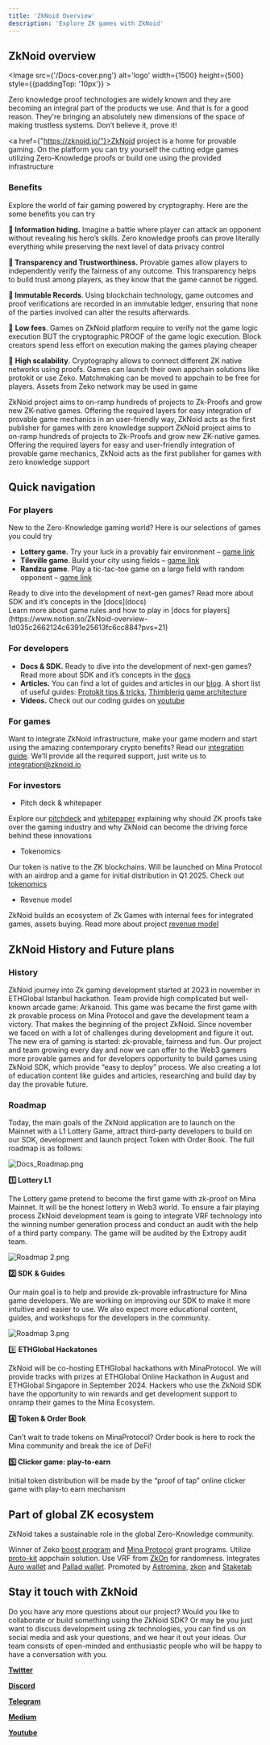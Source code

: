 ```yaml
---
title: 'ZkNoid Overview'
description: 'Explore ZK games with ZkNoid'
---
```



## ZkNoid overview
<Image src={'/Docs-cover.png'} alt='logo' width={1500} height={500} style={{paddingTop: '10px'}} ></Image>

Zero knowledge proof technologies are widely known and they are becoming an integral part of the products we use.
And that is for a good reason. They're bringing an absolutely new dimensions of the space of making trustless systems. 
Don’t believe it, prove it!

<a href={"https://zknoid.io/"}>ZkNoid</a> project is a home for provable gaming.
On the platform you can try yourself the cutting edge games utilizing Zero-Knowledge proofs or build one using the provided infrastructure

### Benefits
Explore the world of fair gaming powered by cryptography. 
Here are the some benefits you can try

**🙈 Information hiding.** Imagine a battle where player can attack an opponent without revealing his hero’s skills. Zero knowledge proofs can prove literally everything while preserving the next level of data privacy control

**🤝 Transparency and Trustworthiness.** Provable games allow players to independently verify the fairness of any outcome. This transparency helps to build trust among players, as they know that the game cannot be rigged.

**📜 Immutable Records**. Using blockchain technology, game outcomes and proof verifications are recorded in an immutable ledger, ensuring that none of the parties involved can alter the results afterwards.

💸 **Low fees**. Games on ZkNoid platform require to verify not the game logic execution BUT the cryptographic PROOF of the game logic execution. Block creators spend less effort on execution making the games playing cheaper

🥞 **High scalability**. Cryptography allows to connect different ZK native networks using proofs. Games can launch their own appchain solutions like protokit or use Zeko. Matchmaking can be moved to appchain to be free for players. Assets from Zeko network may be used in game

ZkNoid project aims to on-ramp hundreds of projects to Zk-Proofs and grow new ZK-native games. Offering the required layers for easy integration of provable game mechanics in an user-friendly way, ZkNoid acts as the first publisher for games with zero knowledge support
ZkNoid project aims to on-ramp hundreds of projects to Zk-Proofs and grow new ZK-native games.
Offering the required layers for easy and user-friendly integration of provable game mechanics, 
ZkNoid acts as the first publisher for games with zero knowledge support


## Quick navigation
### For players

New to the Zero-Knowledge gaming world? Here is our selections of games you could try
- **Lottery game.** Try your luck in a provably fair environment – [game link](https://app.zknoid.io/games/lottery/global)
- **Tileville game**. Build your city using fields – [game link](https://www.tileville.xyz/)
- **Randzu game**. Play a tic-tac-toe game on a large field with random opponent – [game link](https://app.zknoid.io/games/randzu/global)

<Callout>
  Ready to dive into the development of next-gen games? Read more about SDK and it’s concepts in the [docs](docs)<br/>
</Callout>

<Callout>
  Learn more about game rules and how to play in [docs for players](https://www.notion.so/ZkNoid-overview-1d035c2662124c6391e25613fc6cc884?pvs=21)
</Callout>

### For developers

- **Docs & SDK.** Ready to dive into the development of next-gen games? Read more about SDK and it’s concepts in the [docs](https://www.notion.so/1d035c2662124c6391e25613fc6cc884?pvs=25)
- **Articles.** You can find a lot of guides and articles in our [blog](https://medium.com/@zknoid). A short list of useful guides:
  [Protokit tips & tricks](https://zknoid.medium.com/protokit-tips-tricks-our-experience-bonus-part-a7c6d04c5bfc), [Thimblerig game architecture](https://zknoid.medium.com/thimblerig-game-architecture-commit-reveal-scheme-a26ae8db8aa2)
- **Videos.** Check out our coding guides on [youtube](https://www.youtube.com/@ZkNoid)

### For games

Want to integrate ZkNoid infrastructure, make your game modern and start using the amazing contemporary crypto benefits? 
Read our [integration guide](https://www.notion.so/ZkNoid-overview-1d035c2662124c6391e25613fc6cc884?pvs=21). We’ll provide all the required support, just write us to integration@zknoid.io


### For investors

- Pitch deck & whitepaper

Explore our [pitchdeck](https://www.notion.so/ZkNoid-overview-1d035c2662124c6391e25613fc6cc884?pvs=21) and [whitepaper](https://www.notion.so/ZkNoid-overview-1d035c2662124c6391e25613fc6cc884?pvs=21) explaining why should ZK proofs take over the gaming industry and why ZkNoid can become the driving force behind these innovations

- Tokenomics

Our token is native to the ZK blockchains. Will be launched on Mina Protocol with an airdrop and a game for initial distribution in Q1 2025. Check out [tokenomics](https://docs.zknoid.io/docs/tokenomics)

- Revenue model

ZkNoid builds an ecosystem of Zk Games with internal fees for integrated games, assets buying. Read more about project [revenue model](https://docs.zknoid.io/docs/business_model)

## ZkNoid History and Future plans

### History

ZkNoid journey into Zk gaming development started at 2023 in november in ETHGlobal Istanbul hackathon. Team provide high complicated but well-known arcade game: Arkanoid. This game was became the first game with zk provable process on Mina Protocol and gave the development team a victory. That makes the beginning of the project ZkNoid. Since november we faced on with a lot of challenges during development and figure it out. The new era of gaming is started: zk-provable, fairness and fun. Our project and team growing every day and now we can offer to the Web3 gamers more provable games and for developers opportunity to build games using ZkNoid SDK, which provide  “easy to deploy” process. We also creating a lot of education content like guides and articles, researching and build day by day the provable future.

### Roadmap

Today, the main goals of the ZkNoid application are to launch on the Mainnet with a L1 Lottery Game,  attract third-party developers to build on our SDK, development and launch project Token with Order Book. The full roadmap is as follows:

![Docs_Roadmap.png](/Docs_Roadmap.png)

**1️⃣ Lottery L1** 

The Lottery game pretend to become the first game with zk-proof on Mina Mainnet. It will be the honest lottery in Web3 world. To ensure a fair playing process ZkNoid development team is going to integrate VRF technology into the winning number generation process and conduct an audit with the help of a third party company. The game will be audited by the Extropy audit team.

![Roadmap 2.png](/Roadmap_2.png)

**2️⃣ SDK & Guides** 

Our main goal is to help and provide zk-provable infrastructure for Mina game developers. We are working on improving our SDK to make it more intuitive and easier to use. We also expect more educational content, guides, and workshops for the developers in the community.

![Roadmap 3.png](/Roadmap_3.png)

3️⃣ **ETHGlobal Hackatones**

ZkNoid will be co-hosting ETHGlobal hackathons with MinaProtocol. We will provide tracks with prizes at ETHGlobal Online Hackathon in August and ETHGlobal Singapore in September 2024. Hackers who use the ZkNoid SDK have the opportunity to win rewards and get development support to onramp their games to the Mina Ecosystem.

**4️⃣ Token & Order Book**

Can’t wait to trade tokens on MinaProtocol? Order book is here to rock the Mina community and break the ice of DeFi!

**5️⃣ Clicker game: play-to-earn**

Initial token distribution will be made by the “proof of tap” online clicker game with play-to earn mechanism

## Part of global ZK ecosystem

ZkNoid takes a sustainable role in the global Zero-Knowledge community. 

Winner of Zeko [boost program](https://x.com/ZekoLabs/status/1803928670781968711) and [Mina Protocol](https://x.com/MinaProtocol/status/1803144501747171788) grant programs. Utilize [proto-kit](https://x.com/proto_kit) appchain solution. Use VRF from [ZkOn](https://x.com/zkon_network/status/1816793194392154545) for randomness. Integrates [Auro wallet](https://x.com/aurowallet_com) and [Pallad wallet](https://x.com/pallad_/status/1820809861560488284). Promoted by [Astromina](https://x.com/AstrominaOrg/status/1820029191422931102), [zkon](https://x.com/zkon_network) and [Staketab](https://minascan.io/directory/ZKnoid)

## Stay it touch with ZkNoid

Do you have any more questions about our project? Would you like to collaborate or build something using the ZkNoid SDK? Or may be you just want to discuss development using zk technologies, you can find us on social media and ask your questions, and we hear it out your ideas. Our team consists of open-minded and enthusiastic people who will be happy to have a conversation with you.

[**Twitter**](https://x.com/ZkNoid)

[**Discord**](https://discord.gg/XM7cjTp4)

[**Telegram**](https://t.me/ZkNoid)

[**Medium**](https://zknoid.medium.com/)

[**Youtube**](https://www.youtube.com/@ZkNoid)